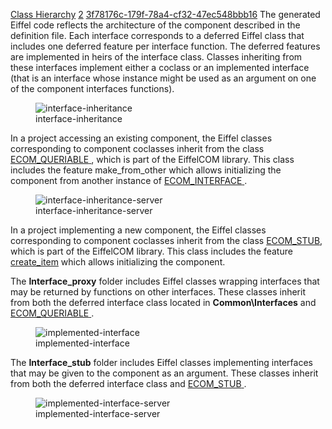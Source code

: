 [[Property:title|Class Hierarchy]]
[[Property:weight|2]]
[[Property:uuid|3f78176c-179f-78a4-cf32-47ec548bbb16]]
The generated Eiffel code reflects the architecture of the component described in the definition file. Each interface corresponds to a deferred Eiffel class that includes one deferred feature per interface function. The deferred features are implemented in heirs of the interface class. Classes inheriting from these interfaces implement either a coclass or an implemented interface (that is an interface whose instance might be used as an argument on one of the component interfaces functions). 

[[Image:interface-inheritance]]  

In a project accessing an existing component, the Eiffel classes corresponding to component coclasses inherit from the class [[ref:libraries/com/reference/ecom_queriable_chart| <eiffel>ECOM_QUERIABLE</eiffel> ]] , which is part of the EiffelCOM library. This class includes the feature <eiffel>make_from_other</eiffel> which allows initializing the component from another instance of [[ref:libraries/com/reference/ecom_interface_chart| <eiffel>ECOM_INTERFACE</eiffel> ]] . 

[[Image:interface-inheritance-server]]  

In a project implementing a new component, the Eiffel classes corresponding to component coclasses inherit from the class [[ref:libraries/com/reference/ecom_stub_chart|<eiffel>ECOM_STUB</eiffel>]], which is part of the EiffelCOM library. This class includes the feature [[ref:libraries/com/reference/ecom_stub_chart|<eiffel>create_item</eiffel>]] which allows initializing the component. 

The '''Interface_proxy''' folder includes Eiffel classes wrapping interfaces that may be returned by functions on other interfaces. These classes inherit from both the deferred interface class located in '''Common\Interfaces''' and [[ref:libraries/com/reference/ecom_queriable_chart| <eiffel>ECOM_QUERIABLE</eiffel> ]] . 

[[Image:implemented-interface]]  

The '''Interface_stub''' folder includes Eiffel classes implementing interfaces that may be given to the component as an argument. These classes inherit from both the deferred interface class and [[ref:libraries/com/reference/ecom_stub_chart| <eiffel>ECOM_STUB</eiffel> ]] . 

[[Image:implemented-interface-server]]  

{{seealso|[[How the EiffelCOM Wizard works|How the EiffelCOM Wizard Works]] , [[Generated Files|Generated Files]] , [[Eiffel Project Processing|Adding a COM Interface to an Eiffel Project]] , [[Reusing a COM Component|Accessing a COM Component]] , [[Building a COM Component|Building a COM Component]] , [[Wizards: Command Line Options|Command Line Options]]  }}





